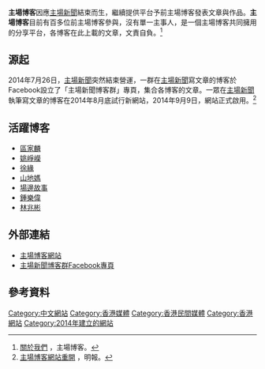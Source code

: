 '''主場博客'''因應[[主場新聞|主場新聞]]結束而生，繼續提供平台予前主場博客發表文章與作品。'''主場博客'''目前有百多位前主場博客參與，沒有單一主事人，是一個主場博客共同擁用的分享平台，各博客在此上載的文章，文責自負。<ref name="ref1">[http://thehousenewsbloggers.net/about/ 關於我們] {{Wayback|url=http://thehousenewsbloggers.net/about/ |date=20201001224135 }}，主場博客。</ref>

== 源起 ==
2014年7月26日，[[主場新聞|主場新聞]]突然結束營運，一群在[[主場新聞|主場新聞]]寫文章的博客於Facebook設立了「主場新聞博客群」專頁，集合各博客的文章。一眾在[[主場新聞|主場新聞]]執筆寫文章的博客在2014年8月底試行新網站，2014年9月9日，網站正式啟用。<ref name="ref2">[http://news2.mingpao.com/ins/%E4%B8%BB%E5%A0%B4%E5%8D%9A%E5%AE%A2%E7%B6%B2%E7%AB%99%E9%87%8D%E9%96%8B-%E5%8F%A3%E8%99%9F%E3%80%8C%E5%AF%B8%E8%8D%89%E7%8C%B6%E7%94%9F%20%E6%9B%B8%E5%AF%AB%E6%88%91%E5%9F%8E%E3%80%8D/web_tc/article/20140909/s00001/1410245592444 主場博客網站重開] {{Wayback|url=http://news2.mingpao.com/ins/%E4%B8%BB%E5%A0%B4%E5%8D%9A%E5%AE%A2%E7%B6%B2%E7%AB%99%E9%87%8D%E9%96%8B-%E5%8F%A3%E8%99%9F%E3%80%8C%E5%AF%B8%E8%8D%89%E7%8C%B6%E7%94%9F%20%E6%9B%B8%E5%AF%AB%E6%88%91%E5%9F%8E%E3%80%8D/web_tc/article/20140909/s00001/1410245592444 |date=20141211140049 }}，明報。</ref>

== 活躍博客 ==
* [http://thehousenewsbloggers.net/author/aukalun/ 區家麟]{{Wayback|url=http://thehousenewsbloggers.net/author/aukalun/ |date=20201031190906 }}
* [http://thehousenewsbloggers.net/author/yiujanwayne/ 姚崢嶸]{{Wayback|url=http://thehousenewsbloggers.net/author/yiujanwayne/ |date=20200930225750 }}
* [http://thehousenewsbloggers.net/author/vincenttsui/ 徐緣]{{Wayback|url=http://thehousenewsbloggers.net/author/vincenttsui/ |date=20201001091101 }}
* [http://thehousenewsbloggers.net/author/sandeima/ 山地媽]{{Wayback|url=http://thehousenewsbloggers.net/author/sandeima/ |date=20200923062206 }}
* [http://thehousenewsbloggers.net/author/andylau1989/ 場邊故事]{{Wayback|url=http://thehousenewsbloggers.net/author/andylau1989/ |date=20201031183711 }}
* [http://thehousenewsbloggers.net/author/stevechung413/ 鍾樂偉]{{Wayback|url=http://thehousenewsbloggers.net/author/stevechung413/ |date=20200923055441 }}
* [http://thehousenewsbloggers.net/author/lamsiupan150/ 林兆彬]{{Wayback|url=http://thehousenewsbloggers.net/author/lamsiupan150/ |date=20200922233212 }}

== 外部連結 ==
* [http://thehousenewsbloggers.net/ 主場博客網站]{{Wayback|url=http://thehousenewsbloggers.net/ |date=20201210143050 }}
* [https://www.facebook.com/housenewsbloggers 主場新聞博客群Facebook專頁]{{Wayback|url=https://www.facebook.com/housenewsbloggers |date=20201001104052 }}

==參考資料==
{{reflist|30em}}

[[Category:中文網站|Category:中文網站]]

[[Category:香港媒體|Category:香港媒體]]
[[Category:香港民間媒體|Category:香港民間媒體]]
[[Category:香港網站|Category:香港網站]]
[[Category:2014年建立的網站|Category:2014年建立的網站]]